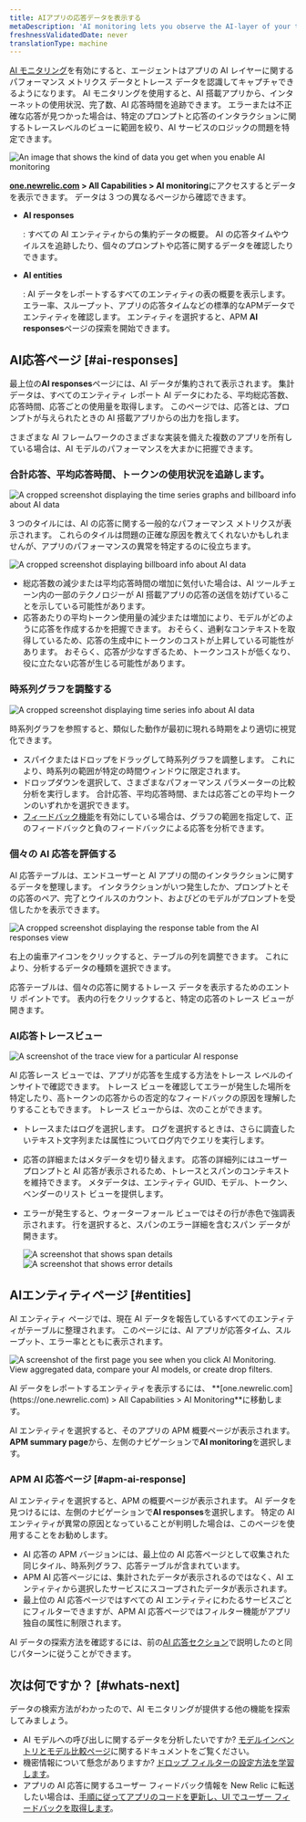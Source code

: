 ```yaml
---
title: AIアプリの応答データを表示する
metaDescription: 'AI monitoring lets you observe the AI-layer of your tech stack, giving you a holistic overview of the health and performance of your AI-powered app.'
freshnessValidatedDate: never
translationType: machine
---
```












[AI モニタリング](/docs/ai-monitoring/intro-to-ai-monitoring)を有効にすると、エージェントはアプリの AI レイヤーに関するパフォーマンス メトリクス データとトレース データを認識してキャプチャできるようになります。 AI モニタリングを使用すると、AI 搭載アプリから、インターネットの使用状況、完了数、AI 応答時間を追跡できます。 エラーまたは不正確な応答が見つかった場合は、特定のプロンプトと応答のインタラクションに関するトレースレベルのビューに範囲を絞り、AI サービスのロジックの問題を特定できます。

<img
  title="AI responses data"
  alt="An image that shows the kind of data you get when you enable AI monitoring"
  src={aiIntroAiUi}
/>

<DoNotTranslate>**[one.newrelic.com](https://one.newrelic.com) > All Capabilities > AI monitoring**</DoNotTranslate>にアクセスするとデータを表示できます。 データは 3 つの異なるページから確認できます。

* <DoNotTranslate>**AI responses**</DoNotTranslate>

  : すべての AI エンティティからの集約データの概要。 AI の応答タイムやウイルスを追跡したり、個々のプロンプトや応答に関するデータを確認したりできます。

* <DoNotTranslate>**AI entities**</DoNotTranslate>

  : AI データをレポートするすべてのエンティティの表の概要を表示します。 エラー率、スループット、アプリの応答タイムなどの標準的なAPMデータでエンティティを確認します。 エンティティを選択すると、APM **AI responses**ページの探索を開始できます。

## AI応答ページ [#ai-responses]

最上位の<DoNotTranslate>**AI responses**</DoNotTranslate>ページには、AI データが集約されて表示されます。 集計データは、すべてのエンティティ レポート AI データにわたる、平均総応答数、応答時間、応答ごとの使用量を取得します。 このページでは、応答とは、プロンプトが与えられたときの AI 搭載アプリからの出力を指します。

さまざまな AI フレームワークのさまざまな実装を備えた複数のアプリを所有している場合は、AI モデルのパフォーマンスを大まかに把握できます。

### 合計応答、平均応答時間、トークンの使用状況を追跡します。

<img
  title="AI responses response billboard and time series graphs"
  alt="A cropped screenshot displaying the time series graphs and billboard info about AI data"
  src={aiTimeseriesBillboard}
/>

3 つのタイルには、AI の応答に関する一般的なパフォーマンス メトリクスが表示されます。 これらのタイルは問題の正確な原因を教えてくれないかもしれませんが、アプリのパフォーマンスの異常を特定するのに役立ちます。

<img
  title="Three tiles to show spikes and drops in response usage"
  alt="A cropped screenshot displaying billboard info about AI data"
  src={aiCroppedImageofAIBillboards}
/>

* 総応答数の減少または平均応答時間の増加に気付いた場合は、AI ツールチェーン内の一部のテクノロジーが AI 搭載アプリの応答の送信を妨げていることを示している可能性があります。
* 応答あたりの平均トークン使用量の減少または増加により、モデルがどのように応答を作成するかを把握できます。 おそらく、過剰なコンテキストを取得しているため、応答の生成中にトークンのコストが上昇している可能性があります。 おそらく、応答が少なすぎるため、トークンコストが低くなり、役に立たない応答が生じる可能性があります。

### 時系列グラフを調整する

<img
  title="AI time series graphs"
  alt="A cropped screenshot displaying time series info about AI data"
  src={aiCroppedImageofAItimeseries}
/>

時系列グラフを参照すると、類似した動作が最初に現れる時期をより適切に視覚化できます。

* スパイクまたはドロップをドラッグして時系列グラフを調整します。 これにより、時系列の範囲が特定の時間ウィンドウに限定されます。
* ドロップダウンを選択して、さまざまなパフォーマンス パラメーターの比較分析を実行します。 合計応答、平均応答時間、または応答ごとの平均トークンのいずれかを選択できます。
* [フィードバック機能](/docs/ai-monitoring/customize-agent-ai-monitoring)を有効にしている場合は、グラフの範囲を指定して、正のフィードバックと負のフィードバックによる応答を分析できます。

### 個々の AI 応答を評価する

AI 応答テーブルは、エンドユーザーと AI アプリの間のインタラクションに関するデータを整理します。 インタラクションがいつ発生したか、プロンプトとその応答のペア、完了とウイルスのカウント、およびどのモデルがプロンプトを受信したかを表示できます。

<img
  title="AI response page response table"
  alt="A cropped screenshot displaying the response table from the AI responses view"
  src={aiResponseTable}
/>

右上の歯車アイコンをクリックすると、テーブルの列を調整できます。 これにより、分析するデータの種類を選択できます。

応答テーブルは、個々の応答に関するトレース データを表示するためのエントリ ポイントです。 表内の行をクリックすると、特定の応答のトレース ビューが開きます。

### AI応答トレースビュー

<img
  title="AI response trace view"
  alt="A screenshot of the trace view for a particular AI response"
  src={aiTraceViewAiResponse}
/>

AI 応答レース ビューでは、アプリが応答を生成する方法をトレース レベルのインサイトで確認できます。 トレース ビューを確認してエラーが発生した場所を特定したり、高トークンの応答からの否定的なフィードバックの原因を理解したりすることもできます。 トレース ビューからは、次のことができます。

* トレースまたはログを選択します。 ログを選択するときは、さらに調査したいテキスト文字列または属性についてログ内でクエリを実行します。

* 応答の詳細またはメタデータを切り替えます。 応答の詳細列にはユーザー プロンプトと AI 応答が表示されるため、トレースとスパンのコンテキストを維持できます。 メタデータは、エンティティ GUID、モデル、トークン、ベンダーのリスト ビューを提供します。

* エラーが発生すると、ウォーターフォール ビューではその行が赤色で強調表示されます。 行を選択すると、スパンのエラー詳細を含むスパン データが開きます。

  <SideBySide>
    <Side>
      <img
        class="unbound"
        title="Span details modal"
        alt="A screenshot that shows span details "
        src={aiTraceWaterfallPageSpanDetails}
      />
    </Side>

    <Side>
      <img
        class="unbound"
        title="Error details modal"
        alt="A screenshot that shows error details "
        src={aiTraceWaterfallPageErrorDetails}
      />
    </Side>
  </SideBySide>

## AIエンティティページ [#entities]

AI エンティティ ページでは、現在 AI データを報告しているすべてのエンティティがテーブルに整理されます。 このページには、AI アプリが応答タイム、スループット、エラー率とともに表示されます。

<img
  title="AI entities page"
  alt="A screenshot of the first page you see when you click AI Monitoring. View aggregated data, compare your AI models, or create drop filters."
  src={aiAIEntitiesPage}
/>

<figcaption>
  AI データをレポートするエンティティを表示するには、 **[one.newrelic.com](https://one.newrelic.com) > All Capabilities > AI Monitoring**に移動します。
</figcaption>

AI エンティティを選択すると、そのアプリの APM 概要ページが表示されます。 <DoNotTranslate>**APM summary page**</DoNotTranslate>から、左側のナビゲーションで<DoNotTranslate>**AI monitoring**</DoNotTranslate>を選択します。

### APM AI 応答ページ [#apm-ai-response]

AI エンティティを選択すると、APM の概要ページが表示されます。 AI データを見つけるには、左側のナビゲーションで<DoNotTranslate>**AI responses**</DoNotTranslate>を選択します。 特定の AI エンティティが異常の原因となっていることが判明した場合は、このページを使用することをお勧めします。

* AI 応答の APM バージョンには、最上位の AI 応答ページとして収集された同じタイル、時系列グラフ、応答テーブルが含まれています。
* APM AI 応答ページには、集計されたデータが表示されるのではなく、AI エンティティから選択したサービスにスコープされたデータが表示されます。
* 最上位の AI 応答ページではすべての AI エンティティにわたるサービスごとにフィルターできますが、APM AI 応答ページではフィルター機能がアプリ独自の属性に制限されます。

AI データの探索方法を確認するには、前の[AI 応答セクション](#ai-responses)で説明したのと同じパターンに従うことができます。

## 次は何ですか？ [#whats-next]

データの検索方法がわかったので、AI モニタリングが提供する他の機能を探索してみましょう。

* AI モデルへの呼び出しに関するデータを分析したいですか? [モデルインベントリとモデル比較ページ](/docs/ai-monitoring/explore-ai-data/view-model-data)に関するドキュメントをご覧ください。
* 機密情報について懸念がありますか? [ドロップ フィルターの設定方法を学習します](/docs/ai-monitoring/drop-sensitive-data)。
* アプリの AI 応答に関するユーザー フィードバック情報を New Relic に転送したい場合は、[手順に従ってアプリのコードを更新し、UI でユーザー フィードバックを取得します](/docs/ai-monitoring/customize-agent-ai-monitoring)。